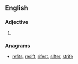 ==English==

===Adjective===
{{en-adj|-}}

# {{obsolete spelling of|first|lang=en}}

===Anagrams===
* [[refits#English|refits]], [[resift#English|resift]], [[rifest#English|rifest]], [[sifter#English|sifter]], [[strife#English|strife]]